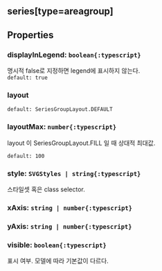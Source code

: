 ## series[type=areagroup]

## Properties

### displayInLegend: `boolean{:typescript}`
명시적 false로 지정하면 legend에 표시하지 않는다.  
`default: true`  

### layout


`default: SeriesGroupLayout.DEFAULT`  

### layoutMax: `number{:typescript}`
layout 이  SeriesGroupLayout.FILL 일 때 상대적 최대값.

  
`default: 100`  

### style: `SVGStyles | string{:typescript}`
스타일셋 혹은 class selector.  

### xAxis: `string | number{:typescript}`

### yAxis: `string | number{:typescript}`

### visible: `boolean{:typescript}`
표시 여부.
모델에 따라 기본값이 다르다.  

